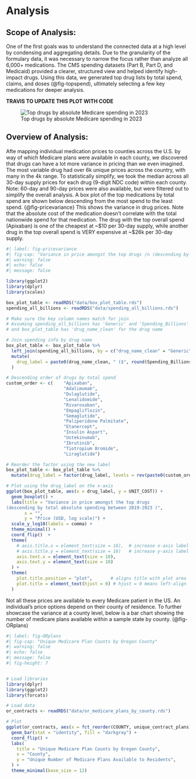 # Analysis

## Scope of Analysis:
One of the first goals was to understand the connected data at a high level by condensing and aggregating details. Due to the granularity of the formulary data, it was necessary to narrow the focus rather than analyze all 6,000+ medications. The CMS spending datasets (Part B, Part D, and Medicaid) provided a clearer, structured view and helped identify high-impact drugs. Using this data, we generated top drug lists by total spend, claims, and doses (@fig-topspend), ultimately selecting a few key medications for deeper analysis.
 
**TRAVIS TO UPDATE THIS PLOT WITH CODE**

![Top drugs by absolute Medicare spending in 2023](./images/Top_Spend.jpg){#fig-topspend}

## Overview of Analysis:
Afte mapping individual medication prices to counties across the U.S. by way of which Medicare plans were available in each county, we discovered that drugs can have a lot more variance in pricing than we even imagined. The most variable drug had over 6k unique prices across the country, with many in the 4k range. To statistically simplify, we took the median across all 30-day supply prices for each drug (9-digit NDC code) within each county. Note: 60-day and 90-day prices were also available, but were filtered out to simplify the overall analysis. A box plot of the top medications by total spend are shown below descending from the most spend to the least spend.  {@fig-pricevariance} This shows the variance in drug prices. Note that the absolute cost of the medication doesn’t correlate with the total nationwide spend for that medication. The drug with the top overall spend (Apixaban) is one of the cheapest at ~$10 per 30-day supply, while another drug in the top overall spend is VERY expensive at ~$26k per 30-day supply.


```r
#| label: fig-pricevariance
#| fig-cap: "Variance in price amongst the top drugs /n (descending by absolute spending) across the US"
#| warning: false
#| echo: false
#| message: false 

library(ggplot2)
library(dplyr)
library(scales)

box_plot_table <- readRDS("data/box_plot_table.rds")
spending_all_billions <- readRDS("data/spending_all_billions.rds")

# Make sure the key column names match for join
# Assuming spending_all_billions has 'Generic' and 'Spending_Billions' columns
# and box_plot_table has 'drug_name_clean' for the drug name

# Join spending info by drug name
box_plot_table <- box_plot_table %>%
  left_join(spending_all_billions, by = c("drug_name_clean" = "Generic")) %>%
  mutate(
    drug_label = paste0(drug_name_clean, " ($", round(Spending_Billions, 1), "B)")
  )

# Descending order of drugs by total spend
custom_order <- c(    "Apixaban", 
                      "Adalimumab", 
                      "Dulaglutide", 
                      "Lenalidomide", 
                      "Rivaroxaban",
                      "Empagliflozin", 
                      "Semaglutide", 
                      "Paliperidone Palmitate", 
                      "Etanercept",
                      "Insulin Aspart", 
                      "Ustekinumab", 
                      "Ibrutinib", 
                      "Tiotropium Bromide", 
                      "Liraglutide")

# Reorder the factor using the new label
box_plot_table <- box_plot_table %>%
  mutate(drug_label = factor(drug_label, levels = rev(paste0(custom_order, " ($", round(spending_all_billions$Spending_Billions[match(custom_order, spending_all_billions$Generic)], 1), "B)"))))

# Plot using the drug_label on the x-axis
ggplot(box_plot_table, aes(x = drug_label, y = UNIT_COST)) +
  geom_boxplot() + 
  labs(title = "Variance in price amongst the top drugs
(descending by total absolute spending between 2019-2023 )",
       x = "",
       y = "Price (USD, log scale)") +
  scale_y_log10(labels = comma) +
  theme_minimal() +
  coord_flip()  +
  theme(
    # axis.title.x = element_text(size = 16),  # increase x-axis label font size
    # axis.title.y = element_text(size = 16)   # increase y-axis label font size
    axis.text.x = element_text(size = 10),
    axis.text.y = element_text(size = 10)
  ) + 
  theme(
    plot.title.position = "plot",       # aligns title with plot area
    plot.title = element_text(hjust = 0) # hjust = 0 means left-align
  )

```

Not all these prices are available to every Medicare patient in the US. An individual’s price options depend on their county of residence. To further showcase the variance at a county level, below is a bar chart showing the number of medicare plans available within a sample state by county. (@fig-ORplans) 

```r
#| label: fig-ORplans
#| fig-cap: "Unique Medicare Plan Counts by Oregon County"
#| warning: false
#| echo: false
#| message: false
#| fig-height: 7 


# Load libraries
library(dplyr)
library(ggplot2)
library(forcats)

# Load data
or_contracts <- readRDS("data/or_medicare_plans_by_county.rds")

# Plot
ggplot(or_contracts, aes(x = fct_reorder(COUNTY, unique_contract_plans), y = unique_contract_plans)) +
  geom_bar(stat = "identity", fill = "darkgray") +
  coord_flip() +
  labs(
    title = "Unique Medicare Plan Counts by Oregon County",
    x = "County",
    y = "Unique Number of Medicare Plans Available to Residents",
  ) +
  theme_minimal(base_size = 12)

```
